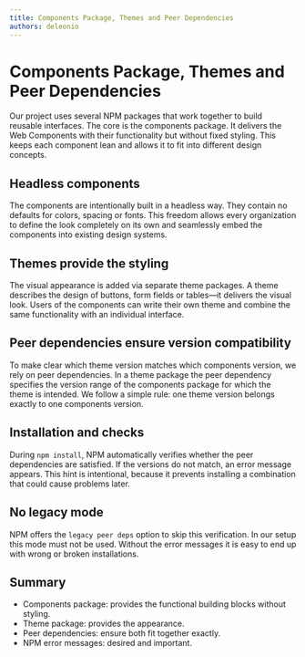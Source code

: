 ```yaml
---
title: Components Package, Themes and Peer Dependencies
authors: deleonio
---
```


# Components Package, Themes and Peer Dependencies

Our project uses several NPM packages that work together to build reusable interfaces. The core is the components package. It delivers the Web Components with their functionality but without fixed styling. This keeps each component lean and allows it to fit into different design concepts.

## Headless components

The components are intentionally built in a headless way. They contain no defaults for colors, spacing or fonts. This freedom allows every organization to define the look completely on its own and seamlessly embed the components into existing design systems.

## Themes provide the styling

The visual appearance is added via separate theme packages. A theme describes the design of buttons, form fields or tables—it delivers the visual look. Users of the components can write their own theme and combine the same functionality with an individual interface.

## Peer dependencies ensure version compatibility

To make clear which theme version matches which components version, we rely on peer dependencies. In a theme package the peer dependency specifies the version range of the components package for which the theme is intended. We follow a simple rule: one theme version belongs exactly to one components version.

## Installation and checks

During `npm install`, NPM automatically verifies whether the peer dependencies are satisfied. If the versions do not match, an error message appears. This hint is intentional, because it prevents installing a combination that could cause problems later.

## No legacy mode

NPM offers the `legacy peer deps` option to skip this verification. In our setup this mode must not be used. Without the error messages it is easy to end up with wrong or broken installations.

## Summary

- Components package: provides the functional building blocks without styling.
- Theme package: provides the appearance.
- Peer dependencies: ensure both fit together exactly.
- NPM error messages: desired and important.

